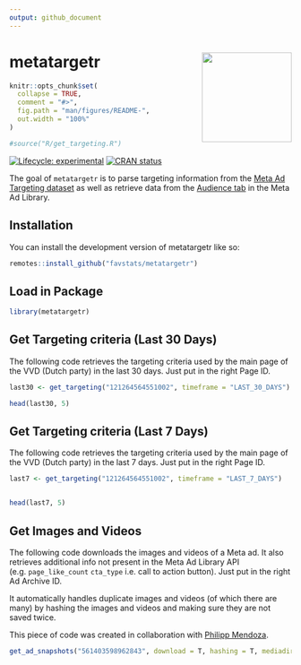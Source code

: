 ```yaml
---
output: github_document
---
```


# metatargetr <img src="man/figures/metatargetr_logo.png" width="160px" align="right"/>

<!-- README.md is generated from README.Rmd. Please edit that file -->

```r
knitr::opts_chunk$set(
  collapse = TRUE,
  comment = "#>",
  fig.path = "man/figures/README-",
  out.width = "100%"
)

#source("R/get_targeting.R")
```



<!-- badges: start -->
[![Lifecycle: experimental](https://img.shields.io/badge/lifecycle-experimental-orange.svg)](https://lifecycle.r-lib.org/articles/stages.html#experimental)
[![CRAN status](https://www.r-pkg.org/badges/version/metatargetr)](https://CRAN.R-project.org/package=metatargetr)
<!-- badges: end -->

The goal of `metatargetr` is to parse targeting information from the [Meta Ad Targeting dataset](https://developers.facebook.com/docs/fort-ads-targeting-dataset/) as well as retrieve data from the [Audience tab](https://www.facebook.com/ads/library/?active_status=all&ad_type=political_and_issue_ads&country=NL&view_all_page_id=175740570505&sort_data[direction]=desc&sort_data[mode]=relevancy_monthly_grouped&search_type=page&media_type=all) in the Meta Ad Library.

## Installation

You can install the development version of metatargetr like so:

``` r
remotes::install_github("favstats/metatargetr")
```

## Load in Package


```r
library(metatargetr)
```

## Get Targeting criteria (Last 30 Days)

The following code retrieves the targeting criteria used by the main page of the VVD (Dutch party) in the last 30 days. Just put in the right Page ID.

```r

last30 <- get_targeting("121264564551002", timeframe = "LAST_30_DAYS")

head(last30, 5)

```

## Get Targeting criteria (Last 7 Days)

The following code retrieves the targeting criteria used by the main page of the VVD (Dutch party) in the last 7 days. Just put in the right Page ID.



```r
last7 <- get_targeting("121264564551002", timeframe = "LAST_7_DAYS")


head(last7, 5)
```


## Get Images and Videos

The following code downloads the images and videos of a Meta ad. It also retrieves additional info not present in the Meta Ad Library API (e.g. `page_like_count` `cta_type` i.e. call to action button). Just put in the right Ad Archive ID.

It automatically handles duplicate images and videos (of which there are many) by hashing the images and videos and making sure they are not saved twice.

This piece of code was created in collaboration with [Philipp Mendoza](https://www.uva.nl/en/profile/m/e/p.m.mendoza/p.m.mendoza.html).



```r

get_ad_snapshots("561403598962843", download = T, hashing = T, mediadir = "data/media")

```



